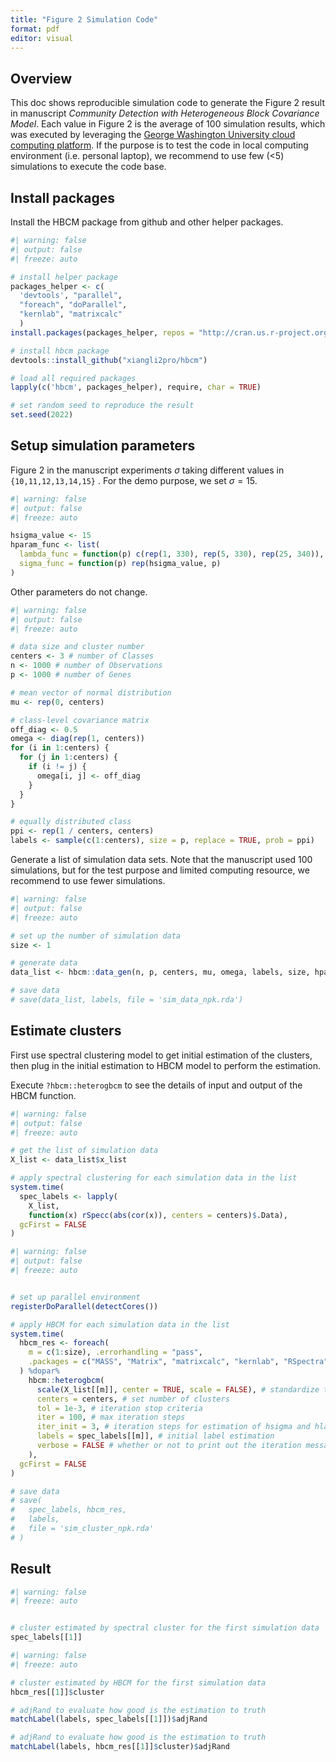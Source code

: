 ```yaml
---
title: "Figure 2 Simulation Code"
format: pdf
editor: visual
---
```


## Overview

This doc shows reproducible simulation code to generate the Figure 2 result in manuscript *Community Detection with Heterogeneous Block Covariance Model*. Each value in Figure 2 is the average of 100 simulation results, which was executed by leveraging the [George Washington University cloud computing platform](https://hpc.gwu.edu). If the purpose is to test the code in local computing environment (i.e. personal laptop), we recommend to use few (\<5) simulations to execute the code base.

## Install packages

Install the HBCM package from github and other helper packages.

```r
#| warning: false
#| output: false
#| freeze: auto

# install helper package
packages_helper <- c(
  'devtools', "parallel", 
  "foreach", "doParallel", 
  "kernlab", "matrixcalc"
  )
install.packages(packages_helper, repos = "http://cran.us.r-project.org")

# install hbcm package
devtools::install_github("xiangli2pro/hbcm")

# load all required packages
lapply(c('hbcm', packages_helper), require, char = TRUE)

# set random seed to reproduce the result
set.seed(2022)
```

## Setup simulation parameters

Figure 2 in the manuscript experiments $\sigma$ taking different values in `{10,11,12,13,14,15}` . For the demo purpose, we set $\sigma=15$.

```r
#| warning: false
#| output: false
#| freeze: auto

hsigma_value <- 15
hparam_func <- list(
  lambda_func = function(p) c(rep(1, 330), rep(5, 330), rep(25, 340)),
  sigma_func = function(p) rep(hsigma_value, p)
)
```

Other parameters do not change.

```r
#| warning: false
#| output: false
#| freeze: auto

# data size and cluster number
centers <- 3 # number of Classes
n <- 1000 # number of Observations
p <- 1000 # number of Genes

# mean vector of normal distribution
mu <- rep(0, centers)

# class-level covariance matrix
off_diag <- 0.5
omega <- diag(rep(1, centers))
for (i in 1:centers) {
  for (j in 1:centers) {
    if (i != j) {
      omega[i, j] <- off_diag
    }
  }
}

# equally distributed class
ppi <- rep(1 / centers, centers)
labels <- sample(c(1:centers), size = p, replace = TRUE, prob = ppi)
```

Generate a list of simulation data sets. Note that the manuscript used 100 simulations, but for the test purpose and limited computing resource, we recommend to use fewer simulations.

```r
#| warning: false
#| output: false
#| freeze: auto

# set up the number of simulation data
size <- 1

# generate data
data_list <- hbcm::data_gen(n, p, centers, mu, omega, labels, size, hparam_func)

# save data
# save(data_list, labels, file = 'sim_data_npk.rda')
```

## Estimate clusters

First use spectral clustering model to get initial estimation of the clusters, then plug in the initial estimation to HBCM model to perform the estimation.

Execute `?hbcm::heterogbcm` to see the details of input and output of the HBCM function.

```r
#| warning: false
#| output: false
#| freeze: auto

# get the list of simulation data
X_list <- data_list$x_list

# apply spectral clustering for each simulation data in the list
system.time(
  spec_labels <- lapply(
    X_list, 
    function(x) rSpecc(abs(cor(x)), centers = centers)$.Data),
  gcFirst = FALSE
)
```

```r
#| warning: false
#| output: false
#| freeze: auto


# set up parallel environment
registerDoParallel(detectCores())

# apply HBCM for each simulation data in the list
system.time(
  hbcm_res <- foreach(
    m = c(1:size), .errorhandling = "pass",
    .packages = c("MASS", "Matrix", "matrixcalc", "kernlab", "RSpectra")
  ) %dopar%
    hbcm::heterogbcm(
      scale(X_list[[m]], center = TRUE, scale = FALSE), # standardize the data
      centers = centers, # set number of clusters
      tol = 1e-3, # iteration stop criteria
      iter = 100, # max iteration steps
      iter_init = 3, # iteration steps for estimation of hsigma and hlambda
      labels = spec_labels[[m]], # initial label estimation
      verbose = FALSE # whether or not to print out the iteration message
    ),
  gcFirst = FALSE
)

# save data
# save(
#   spec_labels, hbcm_res,
#   labels,
#   file = 'sim_cluster_npk.rda'
# )
```

## Result

```r
#| warning: false
#| freeze: auto


# cluster estimated by spectral cluster for the first simulation data
spec_labels[[1]]
```

```r
#| warning: false
#| freeze: auto

# cluster estimated by HBCM for the first simulation data
hbcm_res[[1]]$cluster
```

```r
# adjRand to evaluate how good is the estimation to truth
matchLabel(labels, spec_labels[[1]])$adjRand

# adjRand to evaluate how good is the estimation to truth
matchLabel(labels, hbcm_res[[1]]$cluster)$adjRand
```
